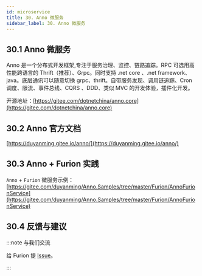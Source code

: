 ```yaml
---
id: microservice
title: 30. Anno 微服务
sidebar_label: 30. Anno 微服务
---
```


## 30.1 Anno 微服务

Anno 是一个分布式开发框架,专注于服务治理、监控、链路追踪。RPC 可选用高性能跨语言的 Thrift（推荐）、Grpc。同时支持 .net core 、.net framework、java。底层通讯可以随意切换 grpc、thrift。自带服务发现、调用链追踪、Cron 调度、限流、事件总线、CQRS 、DDD、类似 MVC 的开发体验，插件化开发。

开源地址：[https://gitee.com/dotnetchina/anno.core](https://gitee.com/dotnetchina/anno.core)

## 30.2 Anno 官方文档

[https://duyanming.gitee.io/anno/](https://duyanming.gitee.io/anno/)

## 30.3 Anno + Furion 实践

`Anno` + `Furion` 微服务示例：[https://gitee.com/duyanming/Anno.Samples/tree/master/Furion/AnnoFurionService](https://gitee.com/duyanming/Anno.Samples/tree/master/Furion/AnnoFurionService)

## 30.4 反馈与建议

:::note 与我们交流

给 Furion 提 [Issue](https://gitee.com/dotnetchina/Furion/issues/new?issue)。

:::
